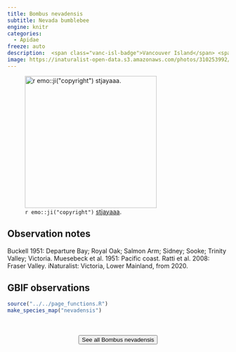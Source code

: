 ```yaml
---
title: Bombus nevadensis
subtitle: Nevada bumblebee
engine: knitr
categories:
  - Apidae
freeze: auto
description:  <span class="vanc-isl-badge">Vancouver Island</span> <span class="lower-mainland-badge">Lower Mainland</span> <span class="coast-badge">Coast</span>
image: https://inaturalist-open-data.s3.amazonaws.com/photos/310253992/medium.jpg
---
```

![`r emo::ji("copyright")` [stjayaaa ](https://inaturalist.ca/photos/310253992/).](https://inaturalist-open-data.s3.amazonaws.com/photos/310253992/medium.jpg){height=300}

## Observation notes  
Buckell 1951: <span class="hl-place-name">Departure Bay</span>; <span class="hl-place-name">Royal Oak</span>; <span class="hl-place-name">Salmon Arm</span>; <span class="hl-place-name">Sidney</span>; <span class="hl-place-name">Sooke</span>; <span class="hl-place-name">Trinity Valley</span>; <span class="hl-place-name">Victoria</span>. Muesebeck et al. 1951: <span class="hl-place-name">Pacific coast</span>. Ratti et al. 2008: <span class="hl-place-name">Fraser Valley</span>. iNaturalist: <span class="hl-place-name">Victoria</span>, <span class="hl-place-name">Lower Mainland</span>, from 2020.

## GBIF observations  


```r
source("../../page_functions.R")
make_species_map("nevadensis")
```
<br><br>
<center>


<a href="https://inaturalist.ca/observations?place_id=7085&quality_grade=research&subview=map&taxon_id=341001"><button type="button" class="btn btn-secondary">See all Bombus nevadensis <i class="fa-solid fa-arrow-up-right-from-square"></i> </button></a>
</center>
